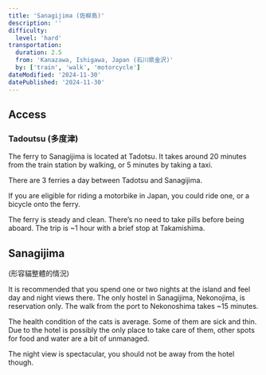 ```yaml
---
title: 'Sanagijima (佐柳島)'
description: ''
difficulty:
  level: 'hard'
transportation:
  duration: 2.5
  from: 'Kanazawa, Ishigawa, Japan (石川県金沢)'
  by: ['train', 'walk', 'motorcycle']
dateModified: '2024-11-30'
datePublished: '2024-11-30'
---
```


## Access

### Tadoutsu (多度津)

The ferry to Sanagijima is located at Tadotsu. It takes around 20 minutes from the train station by walking, or 5 minutes by taking a taxi.

There are 3 ferries a day between Tadotsu and Sanagijima.

If you are eligible for riding a motorbike in Japan, you could ride one, or a bicycle onto the ferry.

The ferry is steady and clean. There’s no need to take pills before being aboard. The trip is ~1 hour with a brief stop at Takamishima.

## Sanagijima

(形容貓整體的情況)

It is recommended that you spend one or two nights at the island and feel day and night views there. The only hostel in Sanagijima, Nekonojima, is reservation only. The walk from the port to Nekonoshima takes ~15 minutes.

The health condition of the cats is average. Some of them are sick and thin. Due to the hotel is possibly the only place to take care of them, other spots for food and water are a bit of unmanaged.

The night view is spectacular, you should not be away from the hotel though.
